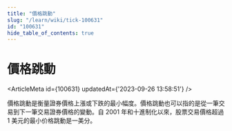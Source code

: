 ```yaml
---
title: "價格跳動"
slug: "/learn/wiki/tick-100631"
id: "100631"
hide_table_of_contents: true
---
```



# 價格跳動

<ArticleMeta id={100631} updatedAt={'2023-09-26 13:58:51'} />
<div className='border-solid border-b border-t-0 my-4 border-[var(--ifm-color-gray-300)]' />

價格跳動是衡量證券價格上漲或下跌的最小幅度。價格跳動也可以指的是從一筆交易到下一筆交易證券價格的變動。自 2001 年和十進制化以來，股票交易價格超過 1 美元的最小价格跳動是一美分。
